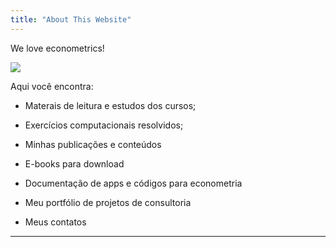 ```yaml
---
title: "About This Website"
---
```


We love econometrics!

![](C:\Users\rodri\Desktop\Novo site\Novo site\image\me.jpg)

Aqui você encontra:

+ Materais de leitura e estudos dos cursos;

+ Exercícios computacionais resolvidos;

+ Minhas publicações e conteúdos

+ E-books para download 

+ Documentação de apps e códigos para econometria 

+ Meu portfólio de projetos de consultoria 

+ Meus contatos

***